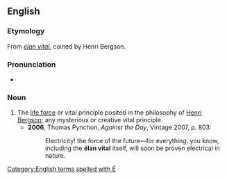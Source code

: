 ==English==

===Etymology===
From {{etyl|fr}} ''[[#French|élan vital]]'', coined by Henri Bergson.

===Pronunciation===
* {{a|French}} {{IPA|/elɑ̃ vital/}}

===Noun===
{{en-noun|-}}

# The [[life force]] or vital principle posited in the philosophy of [[w:Henri Bergson|Henri Bergson]]; any mysterious or creative vital principle.
#* '''2006''', Thomas Pynchon, ''Against the Day'', Vintage 2007, p. 803:
#*: Electricity! the force of the future—for everything, you know, including the '''élan vital''' itself, will soon be proven electrical in nature.

[[Category:English terms spelled with É]]